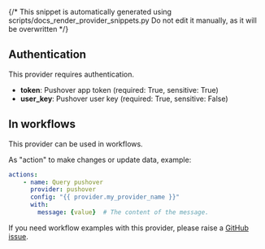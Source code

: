 {/* This snippet is automatically generated using scripts/docs_render_provider_snippets.py 
Do not edit it manually, as it will be overwritten */}

## Authentication
This provider requires authentication.
- **token**: Pushover app token (required: True, sensitive: True)
- **user_key**: Pushover user key (required: True, sensitive: False)


## In workflows

This provider can be used in workflows.



As "action" to make changes or update data, example:
```yaml
actions:
    - name: Query pushover
      provider: pushover
      config: "{{ provider.my_provider_name }}"
      with:
        message: {value}  # The content of the message.
```



If you need workflow examples with this provider, please raise a [GitHub issue](https://github.com/keephq/keep/issues).

